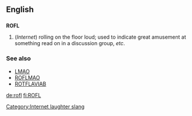 ==English==
==={{initialism}}===
[[Category:Internet laughter slang]]
'''ROFL'''

#(''Internet'') rolling on the floor loud; used to indicate great amusement at something read on in a discussion group, ''etc''.

===See also===
*[[LMAO]]
*[[ROFLMAO]]
*[[ROTFLAVIAB]]

[[de:rofl]]
[[fi:ROFL]]